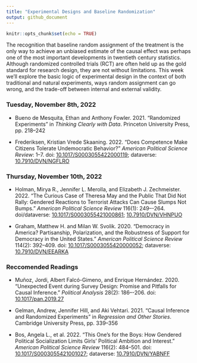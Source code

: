 ```yaml
---
title: "Experimental Designs and Baseline Randomization"
output: github_document
---
```


```r
knitr::opts_chunk$set(echo = TRUE)
```

The recognition that baseline random assignment of the treatment is the only way to achieve an unbiased estimate of the causal effect was perhaps one of the most important developments in twentieth century statistics. Although randomized controlled trials (RCT) are often held up as the gold standard for research design, they are not without limitations. This week we'll explore the basic logic of experimental design in the context of both traditional and natural experiments, ways random assignment can go wrong, and the trade-off between internal and external validity.

### Tuesday, November 8th, 2022

- Bueno de Mesquita, Ethan and Anthony Fowler. 2021. "Randomized Experiments" in *Thinking Clearly with Data*. Princeton University Press, pp. 218--242

- Frederiksen, Kristian Vrede Skaaning. 2022. "Does Competence Make Citizens Tolerate Undemocratic Behavior?" *American Political Science Review*: 1--7. doi: [10.1017/S0003055422000119](https://doi.org/10.1017/S0003055422000119); dataverse: [10.7910/DVN/NGFLRO](https://dataverse.harvard.edu/dataset.xhtml?persistentId=doi:10.7910/DVN/NGFLRO)

### Thursday, November 10th, 2022

- Holman, Mirya R., Jennifer L. Merolla, and Elizabeth J. Zechmeister. 2022. "The Curious Case of Theresa May and the Public That Did Not Rally: Gendered Reactions to Terrorist Attacks Can Cause Slumps Not Bumps." *American Political Science Review* 116(1): 249–-264. doi/dataverse: [10.1017/S0003055421000861](https://doi.org/10.1017/S0003055421000861); [10.7910/DVN/VHNPUO](https://dataverse.harvard.edu/dataset.xhtml?persistentId=doi:10.7910/DVN/VHNPUO)

- Graham, Matthew H. and Milan W. Svolik. 2020. "Democracy in America? Partisanship, Polarization, and the Robustness of Support for Democracy in the United States." *American Political Science Review* 114(2): 392--409. doi: [10.1017/S0003055420000052](https://doi.org/10.1017/S0003055420000052); dataverse: [10.7910/DVN/EEARKA](https://dataverse.harvard.edu/dataset.xhtml?persistentId=doi:10.7910/DVN/EEARKA)

### Reccomended Readings

- Muñoz, Jordi, Albert Falcó-Gimeno, and Enrique Hernández. 2020. "Unexpected Event during Survey Design: Promise and Pitfalls for Causal Inference." *Political Analysis* 28(2): 186–-206. doi: [10.1017/pan.2019.27](https://doi.org/10.1017/pan.2019.27)

- Gelman, Andrew, Jennifer Hill, and Aki Vehtari. 2021. "Causal Inference and Randomized Experiments" in *Regression and Other Stories*. Cambridge University Press, pp. 339--356

- Bos, Angela L., et al. 2022. "This One’s for the Boys: How Gendered Political Socialization Limits Girls’ Political Ambition and Interest." *American Political Science Review* 116(2): 484--501. doi: [10.1017/S0003055421001027](https://doi.org/10.1017/S0003055421001027); dataverse: [10.7910/DVN/YABNFF](https://dataverse.harvard.edu/dataset.xhtml?persistentId=doi:10.7910/DVN/YABNFF)
